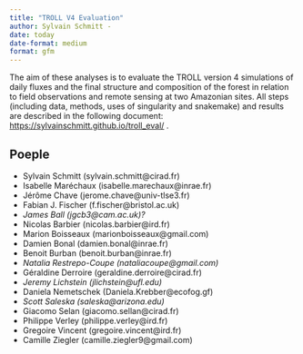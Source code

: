 ```yaml
---
title: "TROLL V4 Evaluation"
author: Sylvain Schmitt -
date: today
date-format: medium
format: gfm
---
```


The aim of these analyses is to evaluate the TROLL version 4 simulations of daily fluxes and the final structure and composition of the forest in relation to field observations and remote sensing at two Amazonian sites. All steps (including data, methods, uses of singularity and snakemake) and results are described in the following document: <https://sylvainschmitt.github.io/troll_eval/> .

## Poeple

-   Sylvain Schmitt (sylvain.schmitt\@cirad.fr)
-   Isabelle Maréchaux (isabelle.marechaux\@inrae.fr)
-   Jérôme Chave (jerome.chave\@univ-tlse3.fr)
-   Fabian J. Fischer (f.fischer\@bristol.ac.uk)
-   *James Ball* *(jgcb3\@cam.ac.uk)?*
-   Nicolas Barbier (nicolas.barbier\@ird.fr)
-   Marion Boisseaux (marionboisseaux\@gmail.com)
-   Damien Bonal (damien.bonal\@inrae.fr)
-   Benoit Burban (benoit.burban\@inrae.fr)
-   *Natalia Restrepo-Coupe (nataliacoupe\@gmail.com)*
-   Géraldine Derroire (geraldine.derroire\@cirad.fr)
-   *Jeremy Lichstein (jlichstein\@ufl.edu)*
-   Daniela Nemetschek (Daniela.Krebber\@ecofog.gf)
-   *Scott Saleska (saleska\@arizona.edu)*
-   Giacomo Selan (giacomo.sellan\@cirad.fr)
-   Philippe Verley (philippe.verley\@ird.fr)
-   Gregoire Vincent (gregoire.vincent\@ird.fr)
-   Camille Ziegler (camille.ziegler9\@gmail.com)
